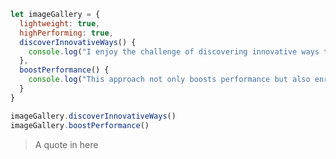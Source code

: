  

```javascript
let imageGallery = {
  lightweight: true,
  highPerforming: true,
  discoverInnovativeWays() {
    console.log("I enjoy the challenge of discovering innovative ways to achieve tasks using pure CSS.")
  },
  boostPerformance() {
    console.log("This approach not only boosts performance but also enriches the user experience as a whole.")
  }
}

imageGallery.discoverInnovativeWays()
imageGallery.boostPerformance()
```

> A quote in here